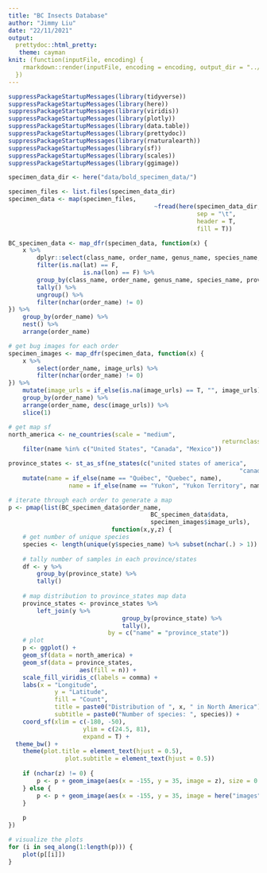 ```yaml
---
title: "BC Insects Database"
author: "Jimmy Liu"
date: "22/11/2021"
output:
  prettydoc::html_pretty:
   theme: cayman
knit: (function(inputFile, encoding) {
    rmarkdown::render(inputFile, encoding = encoding, output_dir = "../docs")
  })
---
```


```r
suppressPackageStartupMessages(library(tidyverse))
suppressPackageStartupMessages(library(here))
suppressPackageStartupMessages(library(viridis))
suppressPackageStartupMessages(library(plotly))
suppressPackageStartupMessages(library(data.table))
suppressPackageStartupMessages(library(prettydoc))
suppressPackageStartupMessages(library(rnaturalearth))
suppressPackageStartupMessages(library(sf))
suppressPackageStartupMessages(library(scales))
suppressPackageStartupMessages(library(ggimage))
```

```r
specimen_data_dir <- here("data/bold_specimen_data/")
```

```r
specimen_files <- list.files(specimen_data_dir)
specimen_data <- map(specimen_files,
										 ~fread(here(specimen_data_dir, .), 
										 			 sep = "\t", 
										 			 header = T,
										 			 fill = T))
```

```r
BC_specimen_data <- map_dfr(specimen_data, function(x) {
	x %>% 
		dplyr::select(class_name, order_name, genus_name, species_name, lat, lon, country, province_state) %>% 
		filter(is.na(lat) == F,
					 is.na(lon) == F) %>%
		group_by(class_name, order_name, genus_name, species_name, province_state, lat, lon) %>% 
		tally() %>% 
		ungroup() %>% 
		filter(nchar(order_name) != 0)
}) %>% 
	group_by(order_name) %>% 
	nest() %>% 
	arrange(order_name)

# get bug images for each order
specimen_images <- map_dfr(specimen_data, function(x) {
	x %>% 
		select(order_name, image_urls) %>% 
		filter(nchar(order_name) != 0)
}) %>% 
	mutate(image_urls = if_else(is.na(image_urls) == T, "", image_urls)) %>% 
	group_by(order_name) %>% 
	arrange(order_name, desc(image_urls)) %>% 
	slice(1)
```

```r
# get map sf
north_america <- ne_countries(scale = "medium",
															returnclass = "sf") %>% 
	filter(name %in% c("United States", "Canada", "Mexico"))

province_states <- st_as_sf(ne_states(c("united states of america",
																 "canada"))) %>% 
	mutate(name = if_else(name == "Québec", "Quebec", name),
				 name = if_else(name == "Yukon", "Yukon Territory", name))

# iterate through each order to generate a map
p <- pmap(list(BC_specimen_data$order_name, 
										BC_specimen_data$data, 
										specimen_images$image_urls), 
							 function(x,y,z) {
	# get number of unique species
	species <- length(unique(y$species_name) %>% subset(nchar(.) > 1))
	
	# tally number of samples in each province/states
	df <- y %>% 
		group_by(province_state) %>% 
		tally()
	
	# map distribution to province_states map data
	province_states <- province_states %>% 
		left_join(y %>%
								group_by(province_state) %>%
								tally(),
							by = c("name" = "province_state"))
	# plot
	p <- ggplot() +
	geom_sf(data = north_america) +
	geom_sf(data = province_states,
					aes(fill = n)) +
	scale_fill_viridis_c(labels = comma) +
	labs(x = "Longitude",
			 y = "Latitude",
			 fill = "Count",
			 title = paste0("Distribution of ", x, " in North America"),
			 subtitle = paste0("Number of species: ", species)) +
	coord_sf(xlim = c(-180, -50), 
					 ylim = c(24.5, 81),
					 expand = T) +
  theme_bw() +
	theme(plot.title = element_text(hjust = 0.5),
				plot.subtitle = element_text(hjust = 0.5))
	
	if (nchar(z) != 0) { 
		p <- p + geom_image(aes(x = -155, y = 35, image = z), size = 0.3)
	} else {
		p <- p + geom_image(aes(x = -155, y = 35, image = here("images", paste0(x, ".jpg"))), size = 0.3)
	}
	
	p
})

# visualize the plots
for (i in seq_along(1:length(p))) {
	plot(p[[i]])
}
```